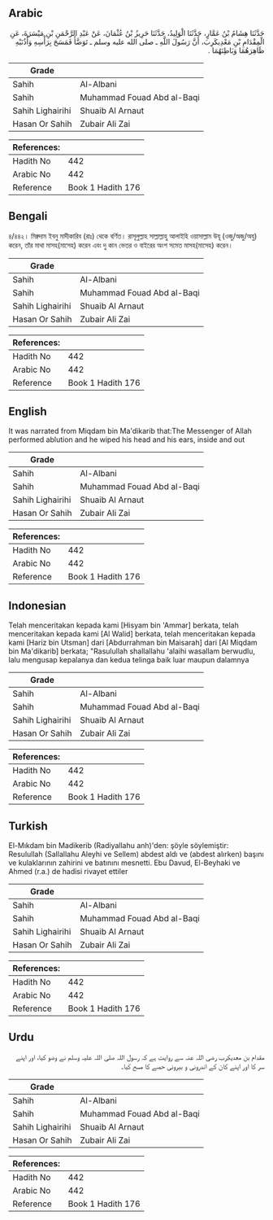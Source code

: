 ## Arabic


<div dir="rtl" lang="ar" style={{fontSize:'larger',backgroundColor:'#f8f9fa',padding:20}}>
حَدَّثَنَا هِشَامُ بْنُ عَمَّارٍ، حَدَّثَنَا الْوَلِيدُ، حَدَّثَنَا حَرِيزُ بْنُ عُثْمَانَ، عَنْ عَبْدِ الرَّحْمَنِ بْنِ مَيْسَرَةَ، عَنِ الْمِقْدَامِ بْنِ مَعْدِيكَرِبَ، أَنَّ رَسُولَ اللَّهِ ـ صلى الله عليه وسلم ـ تَوَضَّأَ فَمَسَحَ بِرَأْسِهِ وَأُذُنَيْهِ ظَاهِرَهُمَا وَبَاطِنَهُمَا ‏.‏
</div>
<div style={{backgroundColor:'#f8f9fa',padding:20, marginBottom: 10}}><table> <thead> <tr> <th>Grade</th> <th></th> </tr> </thead> <tbody> <tr><td>Sahih</td><td>Al-Albani</td></tr><tr><td>Sahih</td><td>Muhammad Fouad Abd al-Baqi</td></tr><tr><td>Sahih Lighairihi</td><td>Shuaib Al Arnaut</td></tr><tr><td>Hasan Or Sahih</td><td>Zubair Ali Zai</td></tr></tbody></table><table> <thead> <tr> <th>References:</th> <th></th> </tr> </thead> <tbody><tr><td>Hadith No</td><td>442</td></tr><tr><td>Arabic No</td><td>442</td></tr><tr><td>Reference</td><td>Book 1 Hadith 176</td></tr></tbody></table></div>

## Bengali


<div dir="ltr" lang="bn" style={{fontSize:'larger',backgroundColor:'#f8f9fa',padding:20}}>
৪/৪৪২। মিক্বদাম ইবনু মাদীকারিব (রাঃ) থেকে বর্ণিত। রাসূলুল্লাহ সাল্লাল্লাহু আলাইহি ওয়াসাল্লাম উযূ (ওজু/অজু/অযু) করেন, তাঁর মাথা মাসহ(মাসেহ) করেন এবং দু কান ভেতর ও বাইরের অংশ সমেত মাসহ(মাসেহ) করেন।
</div>
<div style={{backgroundColor:'#f8f9fa',padding:20, marginBottom: 10}}><table> <thead> <tr> <th>Grade</th> <th></th> </tr> </thead> <tbody> <tr><td>Sahih</td><td>Al-Albani</td></tr><tr><td>Sahih</td><td>Muhammad Fouad Abd al-Baqi</td></tr><tr><td>Sahih Lighairihi</td><td>Shuaib Al Arnaut</td></tr><tr><td>Hasan Or Sahih</td><td>Zubair Ali Zai</td></tr></tbody></table><table> <thead> <tr> <th>References:</th> <th></th> </tr> </thead> <tbody><tr><td>Hadith No</td><td>442</td></tr><tr><td>Arabic No</td><td>442</td></tr><tr><td>Reference</td><td>Book 1 Hadith 176</td></tr></tbody></table></div>

## English


<div dir="ltr" lang="en" style={{fontSize:'larger',backgroundColor:'#f8f9fa',padding:20}}>
It was narrated from Miqdam bin Ma'dikarib that:The Messenger of Allah performed ablution and he wiped his head and his ears, inside and out
</div>
<div style={{backgroundColor:'#f8f9fa',padding:20, marginBottom: 10}}><table> <thead> <tr> <th>Grade</th> <th></th> </tr> </thead> <tbody> <tr><td>Sahih</td><td>Al-Albani</td></tr><tr><td>Sahih</td><td>Muhammad Fouad Abd al-Baqi</td></tr><tr><td>Sahih Lighairihi</td><td>Shuaib Al Arnaut</td></tr><tr><td>Hasan Or Sahih</td><td>Zubair Ali Zai</td></tr></tbody></table><table> <thead> <tr> <th>References:</th> <th></th> </tr> </thead> <tbody><tr><td>Hadith No</td><td>442</td></tr><tr><td>Arabic No</td><td>442</td></tr><tr><td>Reference</td><td>Book 1 Hadith 176</td></tr></tbody></table></div>

## Indonesian


<div dir="ltr" lang="id" style={{fontSize:'larger',backgroundColor:'#f8f9fa',padding:20}}>
Telah menceritakan kepada kami [Hisyam bin 'Ammar] berkata, telah menceritakan kepada kami [Al Walid] berkata, telah menceritakan kepada kami [Hariz bin Utsman] dari [Abdurrahman bin Maisarah] dari [Al Miqdam bin Ma'dikarib] berkata; "Rasulullah shallallahu 'alaihi wasallam berwudlu, lalu mengusap kepalanya dan kedua telinga baik luar maupun dalamnya
</div>
<div style={{backgroundColor:'#f8f9fa',padding:20, marginBottom: 10}}><table> <thead> <tr> <th>Grade</th> <th></th> </tr> </thead> <tbody> <tr><td>Sahih</td><td>Al-Albani</td></tr><tr><td>Sahih</td><td>Muhammad Fouad Abd al-Baqi</td></tr><tr><td>Sahih Lighairihi</td><td>Shuaib Al Arnaut</td></tr><tr><td>Hasan Or Sahih</td><td>Zubair Ali Zai</td></tr></tbody></table><table> <thead> <tr> <th>References:</th> <th></th> </tr> </thead> <tbody><tr><td>Hadith No</td><td>442</td></tr><tr><td>Arabic No</td><td>442</td></tr><tr><td>Reference</td><td>Book 1 Hadith 176</td></tr></tbody></table></div>

## Turkish


<div dir="ltr" lang="tr" style={{fontSize:'larger',backgroundColor:'#f8f9fa',padding:20}}>
El-Mıkdam bin Madikerib (Radiyallahu anh)'den: şöyle söylemiştir: Resulullah (Sallallahu Aleyhi ve Sellem) abdest aldı ve (abdest alırken) başını ve kulaklarının zahirini ve batınını mesnetti. Ebu Davud, El-Beyhaki ve Ahmed (r.a.) de hadisi rivayet ettiler
</div>
<div style={{backgroundColor:'#f8f9fa',padding:20, marginBottom: 10}}><table> <thead> <tr> <th>Grade</th> <th></th> </tr> </thead> <tbody> <tr><td>Sahih</td><td>Al-Albani</td></tr><tr><td>Sahih</td><td>Muhammad Fouad Abd al-Baqi</td></tr><tr><td>Sahih Lighairihi</td><td>Shuaib Al Arnaut</td></tr><tr><td>Hasan Or Sahih</td><td>Zubair Ali Zai</td></tr></tbody></table><table> <thead> <tr> <th>References:</th> <th></th> </tr> </thead> <tbody><tr><td>Hadith No</td><td>442</td></tr><tr><td>Arabic No</td><td>442</td></tr><tr><td>Reference</td><td>Book 1 Hadith 176</td></tr></tbody></table></div>

## Urdu


<div dir="rtl" lang="ur" style={{fontSize:'larger',backgroundColor:'#f8f9fa',padding:20}}>
مقدام بن معدیکرب رضی اللہ عنہ سے روایت ہے کہ رسول اللہ صلی اللہ علیہ وسلم نے وضو کیا، اور اپنے سر کا اور اپنے کان کے اندرونی و بیرونی حصے کا مسح کیا۔
</div>
<div style={{backgroundColor:'#f8f9fa',padding:20, marginBottom: 10}}><table> <thead> <tr> <th>Grade</th> <th></th> </tr> </thead> <tbody> <tr><td>Sahih</td><td>Al-Albani</td></tr><tr><td>Sahih</td><td>Muhammad Fouad Abd al-Baqi</td></tr><tr><td>Sahih Lighairihi</td><td>Shuaib Al Arnaut</td></tr><tr><td>Hasan Or Sahih</td><td>Zubair Ali Zai</td></tr></tbody></table><table> <thead> <tr> <th>References:</th> <th></th> </tr> </thead> <tbody><tr><td>Hadith No</td><td>442</td></tr><tr><td>Arabic No</td><td>442</td></tr><tr><td>Reference</td><td>Book 1 Hadith 176</td></tr></tbody></table></div>